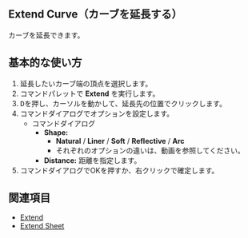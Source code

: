 
## Extend Curve（カーブを延長する）

<Reference shortcut="" command="Extend Curve" button="" />

カーブを延長できます。

## 基本的な使い方

1. 延長したいカーブ端の頂点を選択します。
2. コマンドパレットで **Extend** を実行します。
3. <kbd>D</kbd>を押し、カーソルを動かして、延長先の位置でクリックします。
4. コマンドダイアログでオプションを設定します。
   - <Kst>コマンドダイアログ</Kst>
      - **Shape:**
         - **Natural** / **Liner** /  **Soft** /  **Reflective** / **Arc**
         - それぞれのオプションの違いは、動画を参照してください。
      - **Distance:** 距離を指定します。
5. コマンドダイアログでOKを押すか、右クリックで確定します。

<VideoPlayer fileName="extend-curve"/>

## 関連項目
- [Extend](extend)
- [Extend Sheet](/solid/extend-sheet)